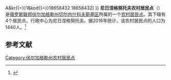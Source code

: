 {{Infobox Settlement
| official_name = 尼日涅格努托夫农村居民点
| native_name = Нижнегнутовское сельское поселение
| settlement_type = [[农村居民点|农村居民点]]
| subdivision_type = [[国家|国家]]
| subdivision_type1 = [[州_(俄罗斯)|州]]
| subdivision_type2 = [[区_(苏联)|区]]
| subdivision_name = {{RUS}}
| subdivision_name1 = [[伏尔加格勒州|伏尔加格勒州]]
| subdivision_name2 = [[切尔内什科夫斯基区|切尔内什科夫斯基区]]
| seat_type = 行政中心
| seat = 尼日涅格努托夫
| population_as_of=2016
| population_footnotes = <ref name=stat />
| population_total = 1440
| coordinates_display = inline,title
| latd = 48 | latm = 02 | lats = 46 | latNS = N
| longd = 42 | longm = 22 | longs = 50 | longEW = E
| timezone = [[莫斯科时间|MSK]]
| utc_offset = +3
| blank_name = [[俄罗斯市政土地区划代码|OKTMO编码]]
| blank_info = [http://classif.spb.ru/classificators/view/tma.php?st{{=}}A&kr{{=}}1&kod{{=}}18658432 18658432]
}}
'''尼日涅格努托夫农村居民点'''（{{lang-ru|Нижнегнутовское сельское поселение}}）是[[俄罗斯联邦|俄罗斯联邦]][[伏尔加格勒州|伏尔加格勒州]][[切尔内什科夫斯基区|切尔内什科夫斯基区]]所属的一个[[农村居民点|农村居民点]]。其下辖有4个居民点，行政中心为尼日涅格努托夫。据2016年统计，该农村居民点的人口为1440人。<ref name=stat>{{cite web | url = http://www.gks.ru/free_doc/doc_2016/bul_dr/mun_obr2016.rar | title = Численность населения Российской Федерации по муниципальным образованиям на 1 января 2016 года | language = ru | accessdate = 2016-12-20 | archive-date = 2019-05-13 | archive-url = https://web.archive.org/web/20190513150350/http://www.gks.ru/free_doc/doc_2016/bul_dr/mun_obr2016.rar | dead-url = no }}</ref>

== 参考文献 ==
{{reflist}}

{{Russia-stub}}

[[Category:伏尔加格勒州农村居民点|Category:伏尔加格勒州农村居民点]]